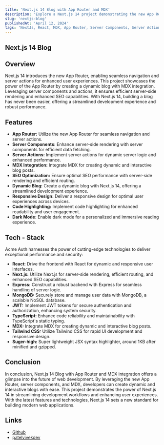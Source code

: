 ```yaml
---
title: 'Next.js 14 Blog with App Router and MDX'
description: 'Explore a Next.js 14 project demonstrating the new App Router, server actions, and MDX integration for streamlined blog creation.'
slug: 'nextjs-blog'
publishedAt: 'April 12, 2024'
tags: 'NextJs, React, MDX, App Router, Server Components, Server Actions, Blog'
---
```


## Next.js 14 Blog

## Overview

Next.js 14 introduces the new App Router, enabling seamless navigation and server actions for enhanced user experiences. This project showcases the power of the App Router by creating a dynamic blog with MDX integration. Leveraging server components and actions, it ensures efficient server-side rendering and enhanced SEO capabilities. With Next.js 14, building a blog has never been easier, offering a streamlined development experience and robust performance.

## Features

- **App Router:** Utilize the new App Router for seamless navigation and server actions.
- **Server Components:** Enhance server-side rendering with server components for efficient data fetching.
- **Server Actions:** Implement server actions for dynamic server logic and enhanced performance.
- **MDX Integration:** Integrate MDX for creating dynamic and interactive blog posts.
- **SEO Optimization:** Ensure optimal SEO performance with server-side rendering and efficient routing.
- **Dynamic Blog:** Create a dynamic blog with Next.js 14, offering a streamlined development experience.
- **Responsive Design:** Deliver a responsive design for optimal user experiences across devices.
- **Code Highlighting:** Implement code highlighting for enhanced readability and user engagement.
- **Dark Mode:** Enable dark mode for a personalized and immersive reading experience.

## Tech - Stack

Acme Auth harnesses the power of cutting-edge technologies to deliver exceptional performance and security:

- **React:** Drive the frontend with React for dynamic and responsive user interfaces.
- **Next.js:** Utilize Next.js for server-side rendering, efficient routing, and enhanced SEO capabilities.
- **Express:** Construct a robust backend with Express for seamless handling of server logic.
- **MongoDB:** Securely store and manage user data with MongoDB, a scalable NoSQL database.
- **JWT:** Implement JWT tokens for secure authentication and authorization, enhancing system security.
- **TypeScript:** Enhance code reliability and maintainability with TypeScript's static typing.
- **MDX:** Integrate MDX for creating dynamic and interactive blog posts.
- **Tailwind CSS:** Utilize Tailwind CSS for rapid UI development and responsive design.
- **Suger-high:** Super lightweight JSX syntax highlighter, around 1KB after minified and gzipped.

## Conclusion

In conclusion, Next.js 14 Blog with App Router and MDX integration offers a glimpse into the future of web development. By leveraging the new App Router, server components, and MDX, developers can create dynamic and interactive blogs with ease. This project demonstrates the power of Next.js 14 in streamlining development workflows and enhancing user experiences. With the latest features and technologies, Next.js 14 sets a new standard for building modern web applications.

## Links

- [Github](https://github.com/patelvivekdev/)
- [patelvivekdev](https://patelvivekdev.com/)
